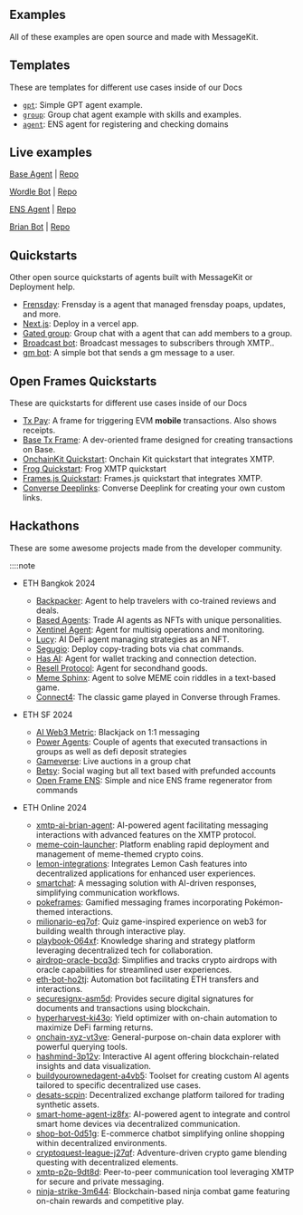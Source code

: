 ## Examples

All of these examples are open source and made with MessageKit.

## Templates

These are templates for different use cases inside of our Docs

- [`gpt`](./templates/gpt): Simple GPT agent example.
- [`group`](./templates/group): Group chat agent example with skills and examples.
- [`agent`](./templates/agent): ENS agent for registering and checking domains

## Live examples

[Base Agent](https://converse.xyz/dm/baseagent.converse.xyz) | [Repo](https://github.com/humanagent/base-agent)

[Wordle Bot](https://converse.xyz/dm/wordlebot.eth) | [Repo](https://github.com/ephemerahq/wordle-bot)

[ENS Agent](https://converse.xyz/dm/ensagent.converse.xyz) | [Repo](https://github.com/humanagent/ens-agent)

[Brian Bot](https://converse.xyz/dm/brian-agent.eth) | [Repo](https://github.com/ephemerahq/brian-agent)

## Quickstarts

Other open source quickstarts of agents built with MessageKit or Deployment help.

- [Frensday](https://github.com/ephemeraHQ/frensday): Frensday is a agent that managed frensday poaps, updates, and more.
- [Next.js](https://github.com/humanagent/message-kit-next-quickstart): Deploy in a vercel app.
- [Gated group](./directory/gated): Group chat with a agent that can add members to a group.
- [Broadcast bot](https://github.com/humanagent/broadcast-bot): Broadcast messages to subscribers through XMTP..
- [gm bot](https://github.com/xmtp/gm-bot): A simple bot that sends a gm message to a user.

## Open Frames Quickstarts

These are quickstarts for different use cases inside of our Docs

- [Tx Pay](/directory/txpay): A frame for triggering EVM **mobile** transactions. Also shows receipts.
- [Base Tx Frame](/directory/basetxframe): A dev-oriented frame designed for creating transactions on Base.
- [OnchainKit Quickstart](https://github.com/ephemeraHQ/open-frames-starter-onchainkit/): Onchain Kit quickstart that integrates XMTP.
- [Frog Quickstart](https://github.com/ephemeraHQ/open-frames-starter-frog): Frog XMTP quickstart
- [Frames.js Quickstart](https://github.com/ephemeraHQ/open-frames-starter-framesjs/): Frames.js quickstart that integrates XMTP.
- [Converse Deeplinks](https://replit.com/@FabrizioGuespe/Converse-Deeplink#index.js): Converse Deeplink for creating your own custom links.

## Hackathons

These are some awesome projects made from the developer community.

::::note

- ETH Bangkok 2024

  - [Backpacker](https://ethglobal.com/showcase/backpacker-udm2gz): Agent to help travelers with co-trained reviews and deals.
  - [Based Agents](https://ethglobal.com/showcase/based-agents-ds8pq): Trade AI agents as NFTs with unique personalities.
  - [Xentinel Agent](https://ethglobal.com/showcase/xentinel-agent-5v8sb): Agent for multisig operations and monitoring.
  - [Lucy](https://ethglobal.com/showcase/lucy-bi61z): AI DeFi agent managing strategies as an NFT.
  - [Segugio](https://ethglobal.com/showcase/segugio-zu2tw): Deploy copy-trading bots via chat commands.
  - [Has AI](https://ethglobal.com/showcase/has-ai-nf8xd): Agent for wallet tracking and connection detection.
  - [Resell Protocol](https://ethglobal.com/showcase/resell-protocol-d47u8): Agent for secondhand goods.
  - [Meme Sphinx](https://ethglobal.com/showcase/memesphinx-ep7k8): Agent to solve MEME coin riddles in a text-based game.
  - [Connect4](https://ethglobal.com/showcase/connect4-x988z): The classic game played in Converse through Frames.

- ETH SF 2024

  - [AI Web3 Metric](https://ethglobal.com/showcase/ai-web3-metrics-a18ra): Blackjack on 1:1 messaging
  - [Power Agents](https://ethglobal.com/showcase/power-agents-djqmb): Couple of agents that executed transactions in groups as well as defi deposit strategies
  - [Gameverse](https://ethglobal.com/showcase/gameverse-h8w91): Live auctions in a group chat
  - [Betsy](https://ethglobal.com/showcase/betsy-9qx39): Social waging but all text based with prefunded accounts
  - [Open Frame ENS](https://ethglobal.com/showcase/open-frame-t9rmb): Simple and nice ENS frame regenerator from commands

- ETH Online 2024

  - [xmtp-ai-brian-agent](https://ethglobal.com/showcase/xmtp-ai-brian-agent-1181m): AI-powered agent facilitating messaging interactions with advanced features on the XMTP protocol.
  - [meme-coin-launcher](https://ethglobal.com/showcase/meme-coin-launcher-0bz74): Platform enabling rapid deployment and management of meme-themed crypto coins.
  - [lemon-integrations](https://ethglobal.com/showcase/lemon-integrations-gnath): Integrates Lemon Cash features into decentralized applications for enhanced user experiences.
  - [smartchat](https://ethglobal.com/showcase/smartchat-xvd7y): A messaging solution with AI-driven responses, simplifying communication workflows.
  - [pokeframes](https://ethglobal.com/showcase/pokeframes-svnzv): Gamified messaging frames incorporating Pokémon-themed interactions.
  - [milionario-eq7of](https://ethglobal.com/showcase/milionario-eq7of): Quiz game-inspired experience on web3 for building wealth through interactive play.
  - [playbook-064xf](https://ethglobal.com/showcase/playbook-064xf): Knowledge sharing and strategy platform leveraging decentralized tech for collaboration.
  - [airdrop-oracle-bcq3d](https://ethglobal.com/showcase/airdrop-oracle-bcq3d): Simplifies and tracks crypto airdrops with oracle capabilities for streamlined user experiences.
  - [eth-bot-ho2tj](https://ethglobal.com/showcase/eth-bot-ho2tj): Automation bot facilitating ETH transfers and interactions.
  - [securesignx-asm5d](https://ethglobal.com/showcase/securesignx-asm5d): Provides secure digital signatures for documents and transactions using blockchain.
  - [hyperharvest-ki43o](https://ethglobal.com/showcase/hyperharvest-ki43o): Yield optimizer with on-chain automation to maximize DeFi farming returns.
  - [onchain-xyz-vt3ve](https://ethglobal.com/showcase/onchain-xyz-vt3ve): General-purpose on-chain data explorer with powerful querying tools.
  - [hashmind-3p12v](https://ethglobal.com/showcase/hashmind-3p12v): Interactive AI agent offering blockchain-related insights and data visualization.
  - [buildyourownedagent-a4vb5](https://ethglobal.com/showcase/buildyourownedagent-a4vb5): Toolset for creating custom AI agents tailored to specific decentralized use cases.
  - [desats-scpin](https://ethglobal.com/showcase/desats-scpin): Decentralized exchange platform tailored for trading synthetic assets.
  - [smart-home-agent-iz8fx](https://ethglobal.com/showcase/smart-home-agent-iz8fx): AI-powered agent to integrate and control smart home devices via decentralized communication.
  - [shop-bot-0d51g](https://ethglobal.com/showcase/shop-bot-0d51g): E-commerce chatbot simplifying online shopping within decentralized environments.
  - [cryptoquest-league-j27qf](https://ethglobal.com/showcase/cryptoquest-league-j27qf): Adventure-driven crypto game blending questing with decentralized elements.
  - [xmtp-p2p-9dt8d](https://ethglobal.com/showcase/xmtp-p2p-9dt8d): Peer-to-peer communication tool leveraging XMTP for secure and private messaging.
  - [ninja-strike-3m644](https://ethglobal.com/showcase/ninja-strike-3m644): Blockchain-based ninja combat game featuring on-chain rewards and competitive play.
